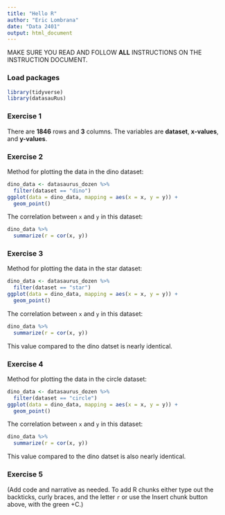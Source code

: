 ```yaml
---
title: "Hello R"
author: "Eric Lombrana"
date: "Data 2401"
output: html_document
---
```


MAKE SURE YOU READ AND FOLLOW **ALL** INSTRUCTIONS ON THE INSTRUCTION DOCUMENT.

### Load packages

```r
library(tidyverse) 
library(datasauRus)
```

### Exercise 1

There are **1846** rows and **3** columns. The variables are **dataset**, **x-values**, and **y-values**.

### Exercise 2

Method for plotting the data in the dino dataset:

```r
dino_data <- datasaurus_dozen %>%
  filter(dataset == "dino")
ggplot(data = dino_data, mapping = aes(x = x, y = y)) +
  geom_point()
```

The correlation between `x` and `y` in this dataset:

```r
dino_data %>%
  summarize(r = cor(x, y))
```

### Exercise 3

Method for plotting the data in the star dataset:

```r
dino_data <- datasaurus_dozen %>%
  filter(dataset == "star")
ggplot(data = dino_data, mapping = aes(x = x, y = y)) +
  geom_point()

```

The correlation between `x` and `y` in this dataset:

```r
dino_data %>%
  summarize(r = cor(x, y))

```

This value compared to the dino datset is nearly identical.

### Exercise 4

Method for plotting the data in the circle dataset:

```r

dino_data <- datasaurus_dozen %>%
  filter(dataset == "circle")
ggplot(data = dino_data, mapping = aes(x = x, y = y)) +
  geom_point()
```

The correlation between `x` and `y` in this dataset:

```r
dino_data %>%
  summarize(r = cor(x, y))

```

This value compared to the dino datset is also nearly identical.

### Exercise 5

(Add code and narrative as needed. To add R chunks either type out the backticks, curly braces, and the letter `r` or use the Insert chunk button above, with the green +C.)

